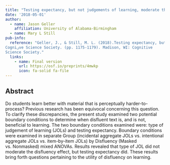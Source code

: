 ```yaml
---
title: "Testing expectancy, but not judgements of learning, moderate the disfluency effect"
date: '2018-05-01'
author:
  - name: Jason Geller
    affiliation: University of Alabama-Birmingham
  - name: Mary L Still
pub-info:
  reference: "Geller, J., & Still, M. L. (2018).Testing expectancy, but not JOLs, moderate the disfluency effect. Proceedings of the 38th Annual Meeting of the
Cogniࢼve Science Society. (pp. 1175-1179). Madison, WI: Cognitive
Science Society."
  links:
    - name: Final version
      url: https://osf.io/preprints/4mwkp
      icon: fa-solid fa-file
---
```


## Abstract

Do students learn better with material that is perceptually harder-to-process? Previous research has been equivocal concerning this question. To clarify these discrepancies, the present study examined two potential boundary conditions to determine when disfluent text is, and is not, beneficial to learning. The two boundary conditions examined were: type of judgement of learning (JOLs) and testing expectancy. Boundary conditions were examined in separate Group (incidental aggregate JOLs vs. intentional aggregate JOLs vs. item-by-item JOLs) by Disfluency (Masked vs. Nonmasked) mixed ANOVAs. Results revealed that type of JOL did not moderate the disfluency effect, but testing expectancy did. These results bring forth questions pertaining to the utility of disfluency on learning.
